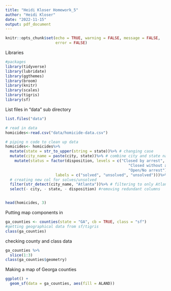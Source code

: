```yaml
---
title: "Heidi Kloser Homework_5"
author: "Heidi Kloser"
date: "2022-11-15"
output: pdf_document
---
```


```r
knitr::opts_chunk$set(echo = TRUE, warning = FALSE, message = FALSE, 
                      error = FALSE)
```


Libraries
```r
#packages
library(tidyverse)
library(lubridate)
library(ggthemes)
library(broom)
library(knitr)
library(scales)
library(tigris)
library(sf)
```

List files in "data" sub directory
```r
list.files("data")
```

```r
# read in data
homicides<-read.csv("data/homicide-data.csv")

# piping n code to clean up data
homicides<- homicides%>%
  mutate(state = str_to_upper(string = state))%>% # changing case
  mutate(city_name = paste(city, state))%>% # combine city and state name to one col
    mutate(status = factor(disposition, levels = c("Closed by arrest", 
                                                      "Closed without arrest", 
                                                      "Open/No arrest"), 
                      labels = c("solved", "unsolved", "unsolved")))%>% 
  # creating new col for solves/unsolved
  filter(str_detect(city_name, "Atlanta"))%>% # filtering to only Atlanta
  select(- city, - state, - disposition) #removing redundant columns


head(homicides, 3)

```

Putting map components in 
```r
ga_counties <- counties(state = "GA", cb = TRUE, class = "sf")
#getting geographical data from sf/tigris
class(ga_counties)
```

checking county and class data
```r
ga_counties %>% 
  slice(1:3)
class(ga_counties$geometry)
```
Making a map of Georga counties
```r
ggplot() + 
  geom_sf(data = ga_counties, aes(fill = ALAND))
```

